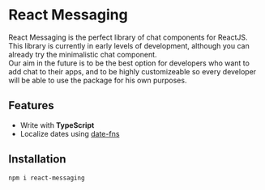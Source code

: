 
<Meta title="Home" />

# React Messaging

React Messaging is the perfect library of chat components for ReactJS.  
This library is currently in early levels of development, although you can already try the minimalistic chat component.  
Our aim in the future is to be the best option for developers who want to add chat to their apps, and to be highly customizeable so every developer will be able to use the package for his own purposes.

## Features

- Write with **TypeScript**
- Localize dates using [date-fns](https://www.npmjs.com/package/date-fns)

## Installation

```bash
npm i react-messaging
```
